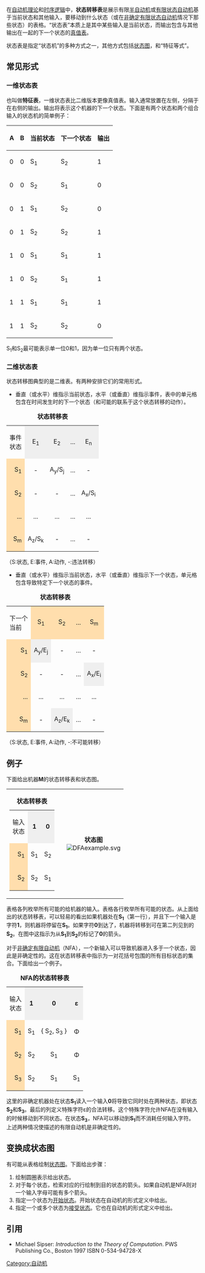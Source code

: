 在[[自动机理论|自动机理论]]和[[时序逻辑|时序逻辑]]中，'''状态转移表'''是展示有限[[半自动机|半自动机]]或[[自动机|有限状态自动机]]基于当前状态和其他输入，要移动到什么状态（或在[[非确定有限状态自动机|非确定有限状态自动机]]情况下那些状态）的表格。“状态表”本质上是其中某些输入是当前状态，而输出包含与其他输出在一起的下一个状态的[[真值表|真值表]]。

状态表是指定“状态机”的多种方式之一，其他方式包括[[状态图|状态图]]，和“特征等式”。

== 常见形式 ==

===一维状态表===

也叫做'''特征表'''，一维状态表比二维版本更像真值表。输入通常放置在左侧，分隔于在右侧的输出。输出将表示这个机器的下一个状态。下面是有两个状态和两个组合输入的状态机的简单例子：

{| class=wikitable
|-
! A !! B !! 当前状态 !! 下一个状态 !! 输出
|- align=center
| 0 || 0 || S<sub>1</sub> || S<sub>2</sub> || 1
|- align=center
| 0 || 0 || S<sub>2</sub> || S<sub>1</sub> || 0
|- align=center
| 0 || 1 || S<sub>1</sub> || S<sub>2</sub> || 0
|- align=center
| 0 || 1 || S<sub>2</sub> || S<sub>2</sub> || 1
|- align=center
| 1 || 0 || S<sub>1</sub> || S<sub>1</sub> || 1
|- align=center
| 1 || 0 || S<sub>2</sub> || S<sub>1</sub> || 1
|- align=center
| 1 || 1 || S<sub>1</sub> || S<sub>1</sub> || 1
|- align=center
| 1 || 1 || S<sub>2</sub> || S<sub>2</sub> || 0
|}

S<sub>1</sub>和S<sub>2</sub>最可能表示单一位0和1，因为单一位只有两个状态。

===二维状态表===

状态转移图典型的是二维表。有两种安排它们的常用形式。

* 垂直（或水平）维指示当前状态，水平（或垂直）维指示事件，表中的单元格包含在时间发生时的下一个状态（和可能的联系于这个状态转移的动作）。

{| class="wikitable" cellpadding="5" cellspacing="0"
|+ '''状态转移表'''
|      事件<br>状态
| align="center" valign="top" style="background:#efefef;" | E<sub>1</sub>
| align="center" valign="top" style="background:#efefef;" | E<sub>2</sub>
| align="center" valign="top" style="background:#efefef;" |   ...  
| align="center" valign="top" style="background:#efefef;" | E<sub>n</sub>
|-
| align="right" style="background:#ffdead;" | S<sub>1</sub>
| align="center" | -
| A<sub>y</sub>/S<sub>j</sub>
| align="center" | ...
| align="center" | -
|-
| align="right" style="background:#ffdead;" | S<sub>2</sub>
| align="center" | -
| align="center" | -
| align="center" | ...
| align="center" | A<sub>x</sub>/S<sub>i</sub>
|-
| align="right" style="background:#ffdead;" | ...
| align="center" | ...
| align="center" | ...
| align="center" | ...
| align="center" | ...
|-
| align="right" style="background:#ffdead;" | S<sub>m</sub>
| align="center" | A<sub>z</sub>/S<sub>k</sub>
| align="center" | -
| align="center" | ...
| align="center" | -
|}
（S:状态, E:事件, A:动作, -:违法转移）

* 垂直（或水平）维指示当前状态，水平（或垂直）维指示下一个状态，单元格包含导致特定下一个状态的事件。

{| class="wikitable" cellpadding="5" cellspacing="0"
|+ '''状态转移表'''
|    下一个<br>当前
| align="center" valign="top" style="background:#ffdead;" | S<sub>1</sub>
| align="center" valign="top" style="background:#ffdead;" | S<sub>2</sub>
| align="center" valign="top" style="background:#ffdead;" |   ...  
| align="center" valign="top" style="background:#ffdead;" | S<sub>m</sub>
|-
| align="right" style="background:#ffdead;" | S<sub>1</sub>
| align="center" style="background:#efefef;" | A<sub>y</sub>/E<sub>j</sub>
| align="center" | -
| align="center" | ...
| align="center" | -
|-
| align="right" style="background:#ffdead;" | S<sub>2</sub>
| align="center" | -
| align="center" | -
| align="center" | ...
| align="center" style="background:#efefef;" | A<sub>x</sub>/E<sub>i</sub>
|-
| align="right" style="background:#ffdead;" | ...
| align="center" | ...
| align="center" | ...
| align="center" | ...
| align="center" | ...
|-
| align="right" style="background:#ffdead;" | S<sub>m</sub>
| align="center" | -
| align="center" style="background:#efefef;" | A<sub>z</sub>/E<sub>k</sub>
| align="center" | ...
| align="center" | -
|}
（S:状态, E:事件, A:动作, -:不可能转移）

== 例子 ==

下面给出机器'''M'''的状态转移表和状态图。
{|
|
{| class="wikitable" cellpadding="5" cellspacing="0"
|+ '''状态转移表'''
|   输入<br>状态
| align="center" valign="top" style="background:#efefef;" | '''1'''
| align="center" valign="top" style="background:#efefef;" | '''0'''
|-
| align="right" style="background:#ffdead;" | S<sub>1</sub>
| align="center" | S<sub>1</sub>
| align="center" | S<sub>2</sub>
|-
| align="right" style="background:#ffdead;" | S<sub>2</sub>
| align="center" | S<sub>2</sub>
| align="center" | S<sub>1</sub>
|}
|  
| align="center" | '''状态图'''<br> [[File:DFAexample.svg|DFAexample.svg]]
|}

表格各列枚举所有可能的给机器的输入。表格各行枚举所有可能的状态。从上面给出的状态转移表，可以轻易的看出如果机器处在'''S<sub>1</sub>'''（第一行），并且下一个输入是字符'''1'''，则机器将停留在'''S<sub>1</sub>'''。如果字符'''0'''到达了，机器将转移到可在第二列见到的'''S<sub>2</sub>'''。在图中这指示为从'''S<sub>1</sub>'''到'''S<sub>2</sub>'''的标记了'''0'''的箭头。

对于[[非确定有限状态自动机|非确定有限自动机]]（NFA），一个新输入可以导致机器进入多于一个状态，因此是非确定性的。这在状态转移表中指示为一对花括号包围的所有目标状态的集合。下面给出一个例子。

{| class="wikitable" cellpadding="5" cellspacing="0"
|+ '''NFA的状态转移表'''
|   输入<br>状态
| align="center" valign="top" style="background:#efefef;" | '''1'''
| align="center" valign="top" style="background:#efefef;" | '''0'''
| align="center" valign="top" style="background:#efefef;" | '''ε'''
|-
| align="right" style="background:#ffdead;" | S<sub>1</sub>
| align="center" | S<sub>1</sub>
| align="center" | { S<sub>2</sub>, S<sub>3</sub> }
| align="center" | Φ
|-
| align="right" style="background:#ffdead;" | S<sub>2</sub>
| align="center" | S<sub>2</sub>
| align="center" | S<sub>1</sub>
| align="center" | Φ
|-
| align="right" style="background:#ffdead;" | S<sub>3</sub>
| align="center" | S<sub>2</sub>
| align="center" | S<sub>1</sub>
| align="center" | S<sub>1</sub>
|}

这里的非确定机器处在状态'''S<sub>1</sub>'''读入一个输入'''0'''将导致它同时处在两种状态，即状态'''S<sub>2</sub>'''和'''S<sub>3</sub>'''。最后的列定义特殊字符ε的合法转移。这个特殊字符允许NFA在没有输入的时候移动到不同状态。在状态'''S<sub>3</sub>'''，NFA可以移动到'''S<sub>1</sub>'''而不消耗任何输入字符。上述两种情况使描述的有限自动机是非确定性的。

== 变换成状态图 ==

有可能从表格绘制[[状态图|状态图]]。下面给出步骤：
# 绘制圆圈表示给出状态。
# 对于每个状态，检索对应的行绘制到目的状态的箭头。如果自动机是NFA则对一个输入字母可能有多个箭头。
# 指定一个状态为[[开始状态|开始状态]]。开始状态在自动机的形式定义中给出。
# 指定一个或多个状态为[[接受状态|接受状态]]。它也在自动机的形式定义中给出。

== 引用 ==
* Michael Sipser: ''Introduction to the Theory of Computation''. PWS Publishing Co., Boston 1997 ISBN 0-534-94728-X

[[Category:自动机|Category:自动机]]